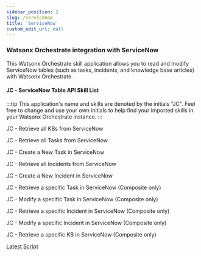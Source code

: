 ```yaml
---
sidebar_position: 2
slug: /servicenow
title: 'ServiceNow'
custom_edit_url: null
---
```

### Watsonx Orchestrate integration with ServiceNow

This Watsonx Orchestrate skill application allows you to read and modify ServiceNow tables (such as tasks, incidents, and knowledge base articles) with Watsonx Orchestrate

#### JC - ServiceNow Table API Skill List

:::tip
This application's name and skills are denoted by the initials "JC". Feel free to change and use your own initials to help find your imported skills in your Watsonx Orchestrate instance.
:::

JC - Retrieve all KBs from ServiceNow

JC - Retrieve all Tasks from ServiceNow

JC - Create a New Task in ServiceNow

JC - Retrieve all Incidents from ServiceNow

JC - Create a New Incident in ServiceNow

JC - Retrieve a specific Task in ServiceNow (Composite only)

JC - Modify a specific Task in ServiceNow (Composite only)

JC - Retrieve a specific Incident in ServiceNow (Composite only)

JC - Modify a specific Incident in ServiceNow (Composite only)

JC - Retrieve a specific KB in ServiceNow (Composite only)

[Latest Script](https://github.com/ibm-client-engineering/solution-wxo/blob/main/assets/servicenow/scripts/JC%20-%20Watsonx%20Orchestrate%20ServiceNow%20API.yml)